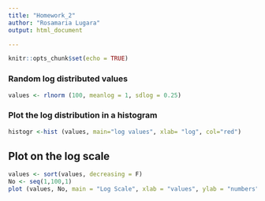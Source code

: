 ---
title: "Homework_2"
author: "Rosamaria Lugara"
output: html_document

---

```{r setup, include=FALSE}

knitr::opts_chunk$set(echo = TRUE)
```

### Random log distributed values ###

```{r}
values <- rlnorm (100, meanlog = 1, sdlog = 0.25)
```
 
### Plot the log distribution in a histogram ###

```{r}
histogr <-hist (values, main="log values", xlab= "log", col="red")
```

## Plot on the log scale ##

```{r}
values <- sort(values, decreasing = F)
No <- seq(1,100,1)
plot (values, No, main = "Log Scale", xlab = "values", ylab = "numbers", log ="x")
```